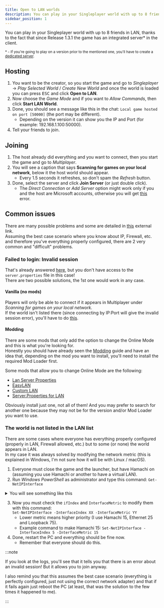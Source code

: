 ```yaml
---
title: Open to LAN worlds
description: You can play in your Singleplayer world with up to 8 friends in LAN
sidebar_position: 1
---
```


You can play in your Singleplayer world with up to 8 friends in LAN, thanks to the fact that since Release 1.3.1 the game has an integrated server\* in the client.

<small>\* - If you're going to play on a version prior to the mentioned one, you'll have to create a [dedicated server](/servers/dedicated-server).</small>

## Hosting
1. You want to be the creator, so you start the game and go to *Singleplayer* -> *Play Selected World* / *Create New World* and once the world is loaded you can press <kbd>ESC</kbd> and click **Open to LAN**.
2. Now choose the *Game Mode* and if you want to *Allow Commands*, then click **Start LAN World**.
3. Done, you should see a message like this in the chat: `Local game hosted on port [50000]` (the port may be different).
    - Depending on the version it can show you the IP and Port (for example: 192.168.1.100:50000).
4. Tell your friends to join.

## Joining
1. The host already did everything and you want to connect, then you start the game and go to *Multiplayer*.
2. You will see a caption that says **Scanning for games on your local network**, below it the host world should appear.
    - Every 1.5 seconds it refreshes, so don't spam the *Refresh* button.
3. Done, select the server and click **Join Server** (or just double click).
    - The *Direct Connection* or *Add Server* option might work only if you and the host are Microsoft accounts, otherwise you will get [this](#failed-to-login-invalid-session) error.

## Common issues
There are many possible problems and some are detailed in [this](https://www.howtogeek.com/242375/how-to-troubleshoot-minecraft-lan-game-problems/) external link.\
Assuming the best case scenario where you know about IP, Firewall, etc. and therefore you've everything properly configured, there are 2 very common and "difficult" problems.

### Failed to login: Invalid session
That's already answered [here](/troubleshooting/game-related#failed-to-login-invalid-session), but you don't have access to the `server.properties` file in this case!\
There are two possible solutions, the 1st one would work in any case.

#### Vanilla (no mods)
Players will only be able to connect if it appears in Multiplayer under *Scanning for games on your local network*.\
If the world isn't listed there (since connecting by IP:Port will give the invalid session error), you'll have to do [this](#the-world-is-not-listed-in-the-lan-list).

#### Modding
There are some mods that only add the option to change the Online Mode and this is what you're looking for.\
Honestly you should have already seen the [Modding](/category/modding) guide and have an idea that, depending on the mod you want to install, you'll need to install the required Mod Loader first.

Some mods that allow you to change Online Mode are the following:
- [Lan Server Properties](https://www.curseforge.com/minecraft/mc-mods/lan-server-properties)
- [EasyLAN](https://www.curseforge.com/minecraft/mc-mods/easylan)
- [Custom LAN](https://www.curseforge.com/minecraft/mc-mods/custom-lan)
- [Server.Properties for LAN](https://www.curseforge.com/minecraft/mc-mods/server-properties-for-lan)

Obviously install just one, not all of them! And you may prefer to search for another one because they may not be for the version and/or Mod Loader you want to use.

### The world is not listed in the LAN list
There are some cases where everyone has everything properly configured (properly in LAN, Firewall allowed, etc.) but to some (or none) the world appears in LAN.\
In my case it was always solved by modifying the network metric (this is explained in Windows, I'm not sure how it will be with Linux / macOS).

1. Everyone must close the game and the launcher, but have Hamachi on (assuming you use Hamachi or another to have a virtual LAN).
2. Run *Windows PowerShell* as administrator and type this command: `Get-NetIPInterface`

<details>
    <summary>You will see something like this</summary>

    ```
    ifIndex InterfaceAlias                  AddressFamily NlMtu(Bytes) InterfaceMetric Dhcp     ConnectionState PolicyStore
    ------- --------------                  ------------- ------------ --------------- ----     --------------- -----------
    5       Hamachi                         IPv6                  1500              15 Enabled  Connected       ActiveStore
    8       Ethernet                        IPv6                  1500              25 Enabled  Connected       ActiveStore
    1       Loopback Pseudo-Interface 1     IPv6                  1500              75 Disabled Connected       ActiveStore
    5       Hamachi                         IPv4                  1500              15 Enabled  Connected       ActiveStore
    8       Ethernet                        IPv4                  1500              25 Enabled  Connected       ActiveStore
    1       Loopback Pseudo-Interface 1     IPv4                  1500              75 Disabled Connected       ActiveStore
    ```

</details>

3. Now you must check the `ifIndex` and `InterfaceMetric` to modify them with this command:\
`Set-NetIPInterface -InterfaceIndex XX -InterfaceMetric YY`
    - Lower metric means higher priority (I use Hamachi 15, Ethernet 25 and Loopback 75).
    - Example command to make Hamachi 15: `Set-NetIPInterface -InterfaceIndex 5 -InterfaceMetric 15`
4. Done, restart the PC and everything should be fine now.
    - Remember that everyone should do this.

:::note

If you look at the logs, you'll see that it tells you that there is an error about an invalid session! But it allows you to join anyway.

I also remind you that this assumes the best case scenario (everything is perfectly configured, just not using the correct network adapter) and that if it fails again just reboot the PC (at least, that was the solution to the few times it happened to me).

:::
